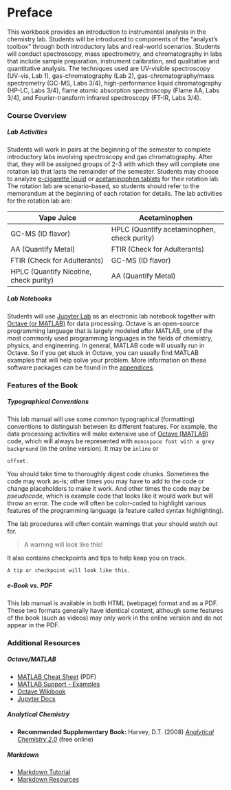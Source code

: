 # Preface {-}

This workbook provides an introduction to instrumental analysis in the chemistry lab.  Students will be introduced to components of the “analyst’s toolbox” through both introductory labs and real-world scenarios.  Students will conduct spectroscopy, mass spectrometry, and chromatography in labs that include sample preparation, instrument calibration, and qualitative and quantitative analysis.  The techniques used are UV-visible spectroscopy (UV-vis, Lab 1), gas-chromatography (Lab 2), gas-chromatography/mass spectrometry (GC-MS, Labs 3/4), high-performance liquid chromatography (HP-LC, Labs 3/4), flame atomic absorption spectroscopy (Flame AA, Labs 3/4), and Fourier-transform infrared spectroscopy (FT-IR, Labs 3/4).

### Course Overview {-}

##### **Lab Activities** {-}

Students will work in pairs at the beginning of the semester to complete introductory labs involving spectroscopy and gas chromatography.  After that, they will be assigned groups of 2-3 with which they will complete one rotation lab that lasts the remainder of the semester.  Students may choose to analyze [e-cigarette liquid](/archive/chem370-s2020/lab-manual/rotation-a-e-cigarette-liquid.html) or [acetaminophen tablets](/archive/chem370-s2020/lab-manual/rotation-b-acetaminophen.html) for their rotation lab.  The rotation lab are scenario-based, so students should refer to the memorandum at the beginning of each rotation for details.  The lab activities for the rotation lab are:

| Vape Juice                             | Acetaminophen                               | 
| -------------------------------------- | ------------------------------------------- |
| GC-MS (ID flavor)                      | HPLC (Quantify acetaminophen, check purity) |
| AA (Quantify Metal)                    | FTIR (Check for Adulterants)                |
| FTIR (Check for Adulterants)           | GC-MS (ID flavor)                           |
| HPLC (Quantify Nicotine, check purity) | AA (Quantify Metal)                         |

##### **Lab Notebooks** {-}

Students will use [Jupyter Lab](https://jupyter.org/) as an electronic lab notebook together with [Octave (or MATLAB)](https://www.gnu.org/software/octave/) for data processing.  Octave is an open-source programming language that is largely modeled after MATLAB, one of the most commonly used programming languages in the fields of chemistry, physics, and engineering.  In general, MATLAB code will usually run in Octave.  So if you get stuck in Octave, you can usually find MATLAB examples that will help solve your problem.  More information on these software packages can be found in the [appendices](/archive/chem370-s2020/lab-manual/appendix-1-getting-started-in-octave-and-jupyter-lab.html).

### Features of the Book {-}

##### **Typographical Conventions** {-}

This lab manual will use some common typographical (formatting) conventions to distinguish between its different features.   For example, the data processing activities will make extensive use of [Octave (MATLAB)](https://www.gnu.org/software/octave/) code, which will always be represented with `monospace font with a grey background` (in the online version).  It may be `inline` or

```
offset.
```

You should take time to thoroughly digest code chunks.  Sometimes the code may work as-is; other times you may have to add to the code or change placeholders to make it work.  And other times the code may be *pseudocode*, which is example code that looks like it would work but will throw an error.  The code will often be color-coded to highlight various features of the programming language (a feature called syntax highlighting).

The lab procedures will often contain warnings that your should watch out for.  

   > A warning will look like this!

It also contains checkpoints and tips to help keep you on track.  
```marginfigure
A tip or checkpoint will look like this.
```


<!-- Both in code and in the lab manual text, capital letters will be used to represent matrices and lowercase letters will be used to represent vectors and scalars.  Matrices and vectors will always be bold within the text.  For example:

- `A` or **A** represents a matrix
- `a` or **a** represents a vector
- `a` or $a$ represents a scalar. -->

##### **e-Book vs. PDF** {-}

This lab manual is available in both HTML (webpage) format and as a PDF.  These two formats generally have identical content, although some features of the book (such as videos) may only work in the online version and do not appear in the PDF.

### Additional Resources {-}

##### **Octave/MATLAB** {-}

- [MATLAB Cheat Sheet](http://assets.steventhornton.ca/A_Matlab_Cheat_Sheet/MatlabCheatsheet.pdf) (PDF)
- [MATLAB Support - Examples](https://www.mathworks.com/help/examples.html)  
- [Octave Wikibook](https://en.wikibooks.org/wiki/Octave_Programming_Tutorial)
- [Jupyter Docs](https://jupyterlab.readthedocs.io/en/stable/)

##### **Analytical Chemistry** {-}

- **Recommended Supplementary Book:** Harvey, D.T. (2008) *[Analytical Chemistry 2.0](http://dpuadweb.depauw.edu/harvey_web/eTextProject/version_2.0.html)* (free online)

##### **Markdown** {-}

- [Markdown Tutorial](https://www.markdowntutorial.com/)
- [Markdown Resources](https://www.markdowntutorial.com/conclusion/)
